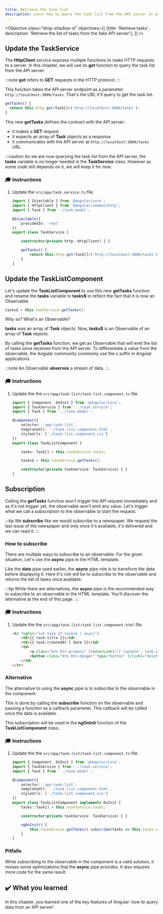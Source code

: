 ```yaml
---
title: Retrieve the task list
description: Learn how to query the task list from the API server in an Angular application.
---
```



<Objective class="drop-shadow-xl" objectives={[
    {title: 'Retrieve tasks', description: 'Retrieve the list of tasks from the fake API server'},
]} />

## Update the TaskService

The **HttpClient** service exposes multiple functions to make HTTP requests to a server. In this chapter, we will use its **get** function to query the task list from the API server.

:::note
**get** refers to **GET** requests in the HTTP protocol.
:::

This function takes the API server endpoint as a parameter: `http://localhost:3000/tasks`.
That's the URL it'll query to get the task list.

```typescript
getTasks() {
  return this.http.get<Task[]>('http://localhost:3000/tasks');
}
```

This new **getTasks** defines the contract with the API server:

- it makes a **GET** request
- it expects an array of **Task** objects as a response
- it communicates with the API server at `http://localhost:3000/tasks` URL.

:::caution
As we are now querying the task list from the API server, the **tasks** variable is no longer needed in the **TaskService** class.
However as some code still depends on it, we will keep it for now.

### 🎓 Instructions

<Steps>

1. Update the `src/app/task.service.ts` file.

    ```typescript ins={"Add the getTasks function": 24-27}
    import { Injectable } from '@angular/core';
    import { HttpClient } from '@angular/common/http';
    import { Task } from './task.model';

    @Injectable({
        providedIn: 'root'
    })
    export class TaskService {

        constructor(private http: HttpClient) { }

        getTasks() {
            return this.http.get<Task[]>('http://localhost:3000/tasks');
        }
    }
    ```

</Steps>

## Update the TaskListComponent

Let's update the **TaskListComponent** to use this new **getTasks** function and rename the **tasks** variable to **tasks$** to reflect the fact that it is now an Observable.

```typescript
tasks$ = this.taskService.getTasks();
```

Why so? What's an Observable?

**tasks** was an array of **Task** objects. Now, **tasks$** is an Observable of an array of **Task** objects.

By calling the **getTasks** function, we get an Observable that will emit the list of tasks once received from the API server.
To differentiate a value from the observable, the Angular community commonly use the `$` suffix in Angular applications.

:::note
An Observable **observes** a stream of data.
:::

### 🎓 Instructions

<Steps>

1. Update the the `src/app/task-list/task-list.component.ts` file.

    ```typescript del={"Remove the task variable": 11-12} ins={"Replace it with the tasks$ variable": 13-14}
    import { Component, OnInit } from '@angular/core';
    import { TaskService } from '../task.service';
    import { Task } from '../task.model';

    @Component({
        selector: 'app-task-list',
        templateUrl: './task-list.component.html',
        styleUrls: ['./task-list.component.css']
    })
    export class TaskListComponent {

        tasks: Task[] = this.taskService.tasks;

        tasks$ = this.taskService.getTasks();

        constructor(private taskService: TaskService) { }
    }
    ```

</Steps>

## Subscription

Calling the **getTasks** function won't trigger the API request immediately and as it's not trigger yet, the observable won't emit any value.
Let's trigger what we call a subscription to the observable to start the request.

:::tip
We **subscribe** like we would subscribe to a newspaper.
We request the last issue of the newspaper and only once it's available, it's delivered and we can read it.
:::

### How to subscribe

There are multiple ways to subscribe to an observable.
For the given situation, Let's use the **async** pipe in the HTML template.

Like the **date** pipe used earlier, the **async** pipe role is to transform the data before displaying it.
Here it's role will be to subscribe to the observable and returns the list of tasks once available.

:::tip
While there are alternatives, the **async** pipe is the recommended way to subscribe to an observable in the HTML template.
You'll discover the alternative at the end of this page.
:::

### 🎓 Instructions

<Steps>

1. Update the the `src/app/task-list/task-list.component.html` file.

    ```html ins="tasks$ | async"
    <tr *ngFor="let task of tasks$ | async">
        <td>{{ task.title }}</td>
        <td>{{ task.createdAt | date }}</td>
        <td>
            <a class="btn btn-primary" [routerLink]="['/update', task.id]">Mettre à jour</a>
            <button class="btn btn-danger" type="button" (click)="deleteTask(task.id)">Supprimer</button>
        </td>
    </tr>
    ```

</Steps>

### Alternative

The alternative to using the **async** pipe is to subscribe to the observable in the component.

This is done by calling the **subscribe** function on the observable and passing a function as a callback parameter.
This callback will be called once the data is available.

This subscription will be used in the **ngOnInit** function of the **TaskListComponent** class.

### 🎓 Instructions

<Steps>

1. Update the the `src/app/task-list/task-list.component.ts` file.

    ```typescript ins={"Subscribe to the observable": 14-17}
    import { Component, OnInit } from '@angular/core';
    import { TaskService } from '../task.service';
    import { Task } from '../task.model';

    @Component({
        selector: 'app-task-list',
        templateUrl: './task-list.component.html',
        styleUrls: ['./task-list.component.css']
    })
    export class TaskListComponent implements OnInit {
        tasks: Task[] = this.taskService.tasks;

        constructor(private taskService: TaskService) { }

        ngOnInit() {
            this.taskService.getTasks().subscribe(tasks => this.tasks = tasks);
        }
    }
    ```

</Steps>

### Pitfalls

While subscribing to the observable in the component is a valid solution, it misses some optimizations that the **async** pipe provides.
It also requires more code for the same result.


## ✔️ What you learned

In this chapter, you learned one of the key features of Angular: how to query data from an API server!


